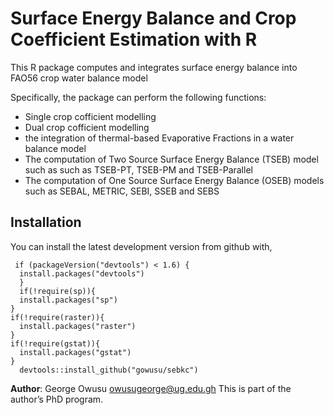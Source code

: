 # Surface Energy Balance and Crop Coefficient Estimation with R

This R package computes and integrates surface energy balance into FAO56 crop water balance model

Specifically, the package can perform the following functions:

+   Single crop cofficient modelling
+   Dual crop cofficient modelling 
+   the integration of thermal-based Evaporative Fractions in a water balance model
+   The computation of Two Source Surface Energy Balance (TSEB) model such as such as TSEB-PT, 
    TSEB-PM and TSEB-Parallel 
+   The computation of One Source Surface Energy Balance (OSEB) models such as SEBAL, METRIC, SEBI, SSEB and SEBS 

## Installation
You can install the latest development version from github with,
 <pre><code> if (packageVersion("devtools") < 1.6) {
  install.packages("devtools")
  }
  if(!require(sp)){
  install.packages("sp")
}
if(!require(raster)){
  install.packages("raster")
}
if(!require(gstat)){
  install.packages("gstat")
}
  devtools::install_github("gowusu/sebkc")
</code></pre>


**Author**: George Owusu <owusugeorge@ug.edu.gh> This is part of the author's PhD program.